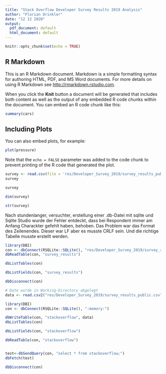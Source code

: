```yaml
---
title: "Stack Overflow Developer Survey Results 2019 Analysis"
author: "Florian Drinkler"
date: "12 12 2020"
output:
  pdf_document: default
  html_document: default
---
```


```r
knitr::opts_chunk$set(echo = TRUE)
```

## R Markdown

This is an R Markdown document. Markdown is a simple formatting syntax for authoring HTML, PDF, and MS Word documents. For more details on using R Markdown see <http://rmarkdown.rstudio.com>.

When you click the **Knit** button a document will be generated that includes both content as well as the output of any embedded R code chunks within the document. You can embed an R code chunk like this:

```r
summary(cars)
```

## Including Plots

You can also embed plots, for example:

```r
plot(pressure)
```

Note that the `echo = FALSE` parameter was added to the code chunk to prevent printing of the R code that generated the plot.

```r
survey <- read.csv(file = 'res/Developer_Survey_2019/survey_results_public.csv')
survey
```
```r
survey
```

```r
dim(survey)
```

```r
str(survey)
```

Nach stundenlanger, versuchter, erstellung einer .db-Datei mit sqlite und Sqlite Studio wurde der Fehler entdeckt, dass bei Respondent immer am Anfang Charackter gefehlt haben, behoben. Das Problem war das Format des Zeilenendes. Dieser war LF aber es musste CRLF sein. Und die richtige Tabelle musste erstellt werden.

```r
library(DBI)
con <- dbConnect(RSQLite::SQLite(), "res/Developer_Survey_2019/survey_results.db")
dbReadTable(con, "survey_results")
```
```r
dbListTables(con)
```


```r
dbListFields(con, "survey_results")
```


```r
dbDisconnect(con)
```

```r
# Date wurde in Working-Directory abgelegt
data <- read.csv2("res/Developer_Survey_2019/survey_results_public.csv", na = "NA", sep = ",")

library(DBI)
con <- dbConnect(RSQLite::SQLite(), ":memory:")

dbWriteTable(con, "stackoverflow", data)
dbListTables(con)

dbListFields(con, "stackoverflow")

dbReadTable(con, "stackoverflow")



```
```r
test<-dbSendQuery(con, "select * from stackoverflow;")
dbFetch(test)
```


```r
dbDisconnect(con)
```

